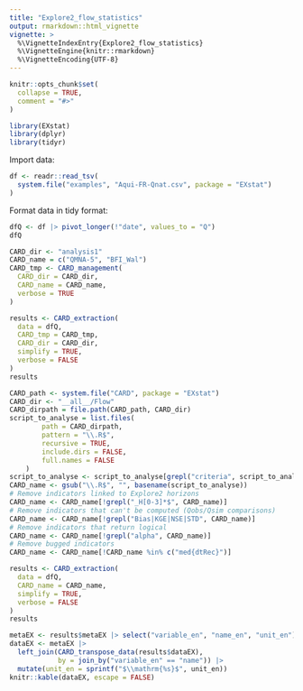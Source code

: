 ```yaml
---
title: "Explore2_flow_statistics"
output: rmarkdown::html_vignette
vignette: >
  %\VignetteIndexEntry{Explore2_flow_statistics}
  %\VignetteEngine{knitr::rmarkdown}
  %\VignetteEncoding{UTF-8}
---
```


```r
knitr::opts_chunk$set(
  collapse = TRUE,
  comment = "#>"
)
```

```r
library(EXstat)
library(dplyr)
library(tidyr)
```

Import data:

```r
df <- readr::read_tsv(
  system.file("examples", "Aqui-FR-Qnat.csv", package = "EXstat")
)
```

Format data in tidy format:

```r
dfQ <- df |> pivot_longer(!"date", values_to = "Q")
dfQ
```

```r
CARD_dir <- "analysis1"
CARD_name = c("QMNA-5", "BFI_Wal")
CARD_tmp <- CARD_management(
  CARD_dir = CARD_dir,
  CARD_name = CARD_name,
  verbose = TRUE
)
```

```r
results <- CARD_extraction(
  data = dfQ,
  CARD_tmp = CARD_tmp,
  CARD_dir = CARD_dir,
  simplify = TRUE,
  verbose = FALSE
)
results
```

```r
CARD_path <- system.file("CARD", package = "EXstat")
CARD_dir <- "__all__/Flow"
CARD_dirpath = file.path(CARD_path, CARD_dir)
script_to_analyse = list.files(
        path = CARD_dirpath,
        pattern = "\\.R$",
        recursive = TRUE,
        include.dirs = FALSE,
        full.names = FALSE
    )
script_to_analyse <- script_to_analyse[grepl("criteria", script_to_analyse)]
CARD_name <- gsub("\\.R$", "", basename(script_to_analyse))
# Remove indicators linked to Explore2 horizons
CARD_name <- CARD_name[!grepl("_H[0-3]*$", CARD_name)]
# Remove indicators that can't be computed (Qobs/Qsim comparisons)
CARD_name <- CARD_name[!grepl("Bias|KGE|NSE|STD", CARD_name)]
# Remove indicators that return logical
CARD_name <- CARD_name[!grepl("alpha", CARD_name)]
# Remove bugged indicators
CARD_name <- CARD_name[!CARD_name %in% c("med{dtRec}")]

```

```r
results <- CARD_extraction(
  data = dfQ,
  CARD_name = CARD_name,
  simplify = TRUE,
  verbose = FALSE
)
results
```

```r
metaEX <- results$metaEX |> select("variable_en", "name_en", "unit_en")
dataEX <- metaEX |> 
  left_join(CARD_transpose_data(results$dataEX),
            by = join_by("variable_en" == "name")) |>
  mutate(unit_en = sprintf("$\\mathrm{%s}$", unit_en))
knitr::kable(dataEX, escape = FALSE)
```
